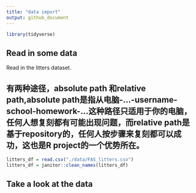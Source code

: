 ```yaml
---
title: "data import"
output: github_document
---
```

```r
library(tidyverse)
```

## Read in some data

 Read in the litters dataset.

## 有两种途径，absolute path 和relative path,absolute path是指从电脑-...-username-school-homework-...这种路径只适用于你的电脑，任何人想复刻都有可能出现问题，而relative path是基于repository的，任何人按步骤来复刻都可以成功，这也是R project的一个优势所在。
 
```r
litters_df = read.csv("./data/FAS_litters.csv")
litters_df = janitor::clean_names(litters_df)
```
 

## Take a look at the data
 